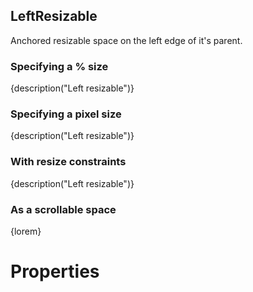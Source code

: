 
<CommonHeader />

<Meta title="Components|LeftResizable" component={LeftResizable} />

## LeftResizable

Anchored resizable space on the left edge of it's parent.

### Specifying a % size

<Preview>
	<Story name="Default (%)">
		<ViewPort>
			<LeftResizable style={green} size="50%" trackSize={true}>
				{description("Left resizable")}
			</LeftResizable>
		</ViewPort>
	</Story>
</Preview>

### Specifying a pixel size

<Preview>
	<Story name="Default (px)">
		<ViewPort>
			<LeftResizable style={green} size={300} trackSize={true}>
				{description("Left resizable")}
			</LeftResizable>
		</ViewPort>
	</Story>
</Preview>

### With resize constraints

<Preview>
	<Story name="With resize constraints">
		<ViewPort>
			<LeftResizable style={green} size={300} trackSize={true} minimumSize={150} maximumSize={450}>
				{description("Left resizable")}
			</LeftResizable>
		</ViewPort>
	</Story>
</Preview>

### As a scrollable space

<Preview>
	<Story name="Scrollable">
		<ViewPort>
			<LeftResizable style={green} size={300} scrollable={true}>
				{lorem}
			</LeftResizable>
		</ViewPort>
	</Story>
</Preview>

# Properties

<Props of={LeftResizable} />

